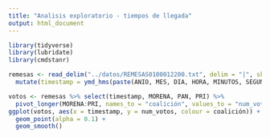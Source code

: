 ```yaml
---
title: "Analisis exploratorio - tiempos de llegada"
output: html_document
---
```


```r
library(tidyverse)
library(lubridate)
library(cmdstanr)
```

```r
remesas <- read_delim("../datos/REMESAS0100012200.txt", delim = "|", skip = 1) %>%
  mutate(timestamp = ymd_hms(paste(ANIO, MES, DIA, HORA, MINUTOS, SEGUNDOS, sep = "-")))
```

```r
votos <- remesas %>% select(timestamp, MORENA, PAN, PRI) %>% 
  pivot_longer(MORENA:PRI, names_to = "coalición", values_to = "num_votos")
ggplot(votos, aes(x = timestamp, y = num_votos, colour = coalición)) + 
  geom_point(alpha = 0.1) +
  geom_smooth() 
```

